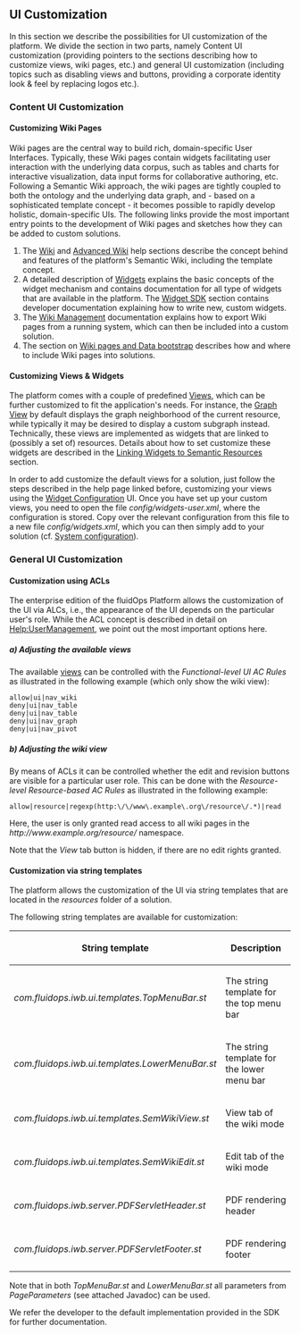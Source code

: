 == UI Customization ==

In this section we describe the possibilities for UI customization of the platform. We divide the section in two parts, namely Content UI customization (providing pointers to the sections describing how to customize views, wiki pages, etc.) and general UI customization (including topics such as disabling views and buttons, providing a corporate identity look & feel by replacing logos etc.).


=== Content UI Customization ===

==== Customizing Wiki Pages ====
Wiki pages are the central way to build rich, domain-specific User Interfaces. Typically, these Wiki pages contain widgets facilitating user interaction with the underlying data corpus, such as tables and charts for interactive visualization, data input forms for collaborative authoring, etc. Following a Semantic Wiki approach, the wiki pages are tightly coupled to both the ontology and the underlying data graph, and - based on a sophisticated template concept - it becomes possible to rapidly develop holistic, domain-specific UIs. The following links provide the most important entry points to the development of Wiki pages and sketches how they can be added to custom solutions.

# The [[Help:Wiki|Wiki]] and [[Help:AdvancedWikiSyntax|Advanced Wiki]] help sections describe the concept behind and features of the platform's Semantic Wiki, including the template concept.
# A detailed description of [[Help:Widgets|Widgets]] explains the basic concepts of the widget mechanism and contains documentation for all type of widgets that are available in the platform. The [[Help:WidgetSDK|Widget SDK]] section contains developer documentation explaining how to write new, custom widgets.
# The [[Help:WikiManagement|Wiki Management]] documentation explains how to export Wiki pages from a running system, which can then be included into a custom solution.
# The section on [[Help:SDK-Bootstrap| Wiki pages and Data bootstrap]] describes how and where to include Wiki pages into solutions. 

==== Customizing Views & Widgets ====
The platform comes with a couple of predefined [[Help:Views|Views]], which can be further customized to fit the application's needs. For instance, the [[Help:Views#Graph_View|Graph View]] by default displays the graph neighborhood of the current resource, while typically it may be desired to display a custom subgraph instead. Technically, these views are implemented as widgets that are linked to (possibly a set of) resources. Details about how to set customize these widgets are described in the [[Help:Widgets#Linking_Widgets_to_Semantic_Resources|Linking Widgets to Semantic Resources]] section.

In order to add customize the default views for a solution, just follow the steps described in the help page linked before, customizing your views using the [[Admin:Widgets|Widget Configuration]] UI. Once you have set up your custom views, you need to open the file ''config/widgets-user.xml'', where the configuration is stored. Copy over the relevant configuration from this file to a new file ''config/widgets.xml'', which you can then simply add to your solution (cf. [[Help:SDK-SystemConfiguration| System configuration]]).


=== General UI Customization ===

==== Customization using ACLs ====
The enterprise edition of the fluidOps Platform allows the customization of the UI via ALCs, i.e., the appearance of the UI depends on the particular user's role. While the ACL concept is described in detail on [[Help:UserManagement]], we point out the most important options here.

===== a) Adjusting the available views =====
The available [[Help:Views| views]] can be controlled with the ''Functional-level UI AC Rules'' as illustrated in the following example (which only show the wiki view):

<source>
allow|ui|nav_wiki
deny|ui|nav_table
deny|ui|nav_table
deny|ui|nav_graph
deny|ui|nav_pivot
</source>


===== b) Adjusting the wiki view =====

By means of ACLs it can be controlled whether the edit and revision buttons are visible for a particular user role. This can be done with the ''Resource-level Resource-based AC Rules'' as illustrated in the following example:

<source>
allow|resource|regexp(http:\/\/www\.example\.org\/resource\/.*)|read
</source>

Here, the user is only granted read access to all wiki pages in the ''<nowiki>http://www.example.org/resource/</nowiki>'' namespace.

Note that the ''View'' tab button is hidden, if there are no edit rights granted.

==== Customization via string templates ====

The platform allows the customization of the UI via string templates that are located in the ''resources'' folder of a solution.

The following string templates are available for customization:

{|class="wikitable sortable"
! String template !! Description
|-
| ''com.fluidops.iwb.ui.templates.TopMenuBar.st''
| The string template for the top menu bar
|-
| ''com.fluidops.iwb.ui.templates.LowerMenuBar.st''
| The string template for the lower menu bar
|-
| ''com.fluidops.iwb.ui.templates.SemWikiView.st''
| View tab of the wiki mode
|-
| ''com.fluidops.iwb.ui.templates.SemWikiEdit.st'' 
| Edit tab of the wiki mode
|-
| ''com.fluidops.iwb.server.PDFServletHeader.st'' 
| PDF rendering header
|-
| ''com.fluidops.iwb.server.PDFServletFooter.st'' 
| PDF rendering footer
|}

Note that in both ''TopMenuBar.st'' and ''LowerMenuBar.st'' all parameters from ''PageParameters'' (see attached Javadoc) can be used.

We refer the developer to the default implementation provided in the SDK for further documentation.

